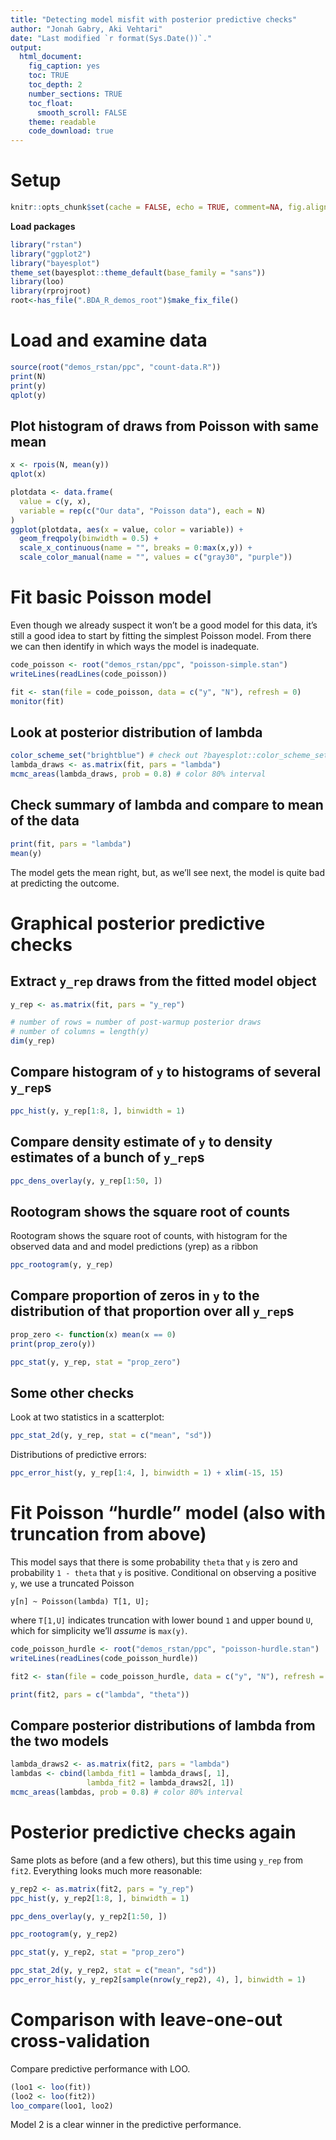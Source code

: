 ```yaml
---
title: "Detecting model misfit with posterior predictive checks"
author: "Jonah Gabry, Aki Vehtari"
date: "Last modified `r format(Sys.Date())`."
output:
  html_document:
    fig_caption: yes
    toc: TRUE
    toc_depth: 2
    number_sections: TRUE
    toc_float:
      smooth_scroll: FALSE
    theme: readable
    code_download: true
---
```


# Setup  {.unnumbered}

```r
knitr::opts_chunk$set(cache = FALSE, echo = TRUE, comment=NA, fig.align="center")
```

**Load packages**
```r
library("rstan")
library("ggplot2")
library("bayesplot")
theme_set(bayesplot::theme_default(base_family = "sans"))
library(loo)
library(rprojroot)
root<-has_file(".BDA_R_demos_root")$make_fix_file()
```


# Load and examine data
```r
source(root("demos_rstan/ppc", "count-data.R"))
print(N)
print(y)
qplot(y)
```

## Plot histogram of draws from Poisson with same mean

```r
x <- rpois(N, mean(y))
qplot(x)
```

```r
plotdata <- data.frame(
  value = c(y, x), 
  variable = rep(c("Our data", "Poisson data"), each = N)
)
ggplot(plotdata, aes(x = value, color = variable)) + 
  geom_freqpoly(binwidth = 0.5) +
  scale_x_continuous(name = "", breaks = 0:max(x,y)) +
  scale_color_manual(name = "", values = c("gray30", "purple"))
```

# Fit basic Poisson model

Even though we already suspect it won't be a good model for this data, it's
still a good idea to start by fitting the simplest Poisson model. From there we
can then identify in which ways the model is inadequate.
```r
code_poisson <- root("demos_rstan/ppc", "poisson-simple.stan")
writeLines(readLines(code_poisson))
```


```r
fit <- stan(file = code_poisson, data = c("y", "N"), refresh = 0)
monitor(fit)
```

## Look at posterior distribution of lambda

```r
color_scheme_set("brightblue") # check out ?bayesplot::color_scheme_set
lambda_draws <- as.matrix(fit, pars = "lambda")
mcmc_areas(lambda_draws, prob = 0.8) # color 80% interval
```

## Check summary of lambda and compare to mean of the data
```r
print(fit, pars = "lambda")
mean(y)
```
The model gets the mean right, but, as we'll see next, the model is quite bad
at predicting the outcome.

# Graphical posterior predictive checks

## Extract `y_rep` draws from the fitted model object

```r
y_rep <- as.matrix(fit, pars = "y_rep")

# number of rows = number of post-warmup posterior draws
# number of columns = length(y)
dim(y_rep) 
```

## Compare histogram of `y` to histograms of several `y_rep`s

```r
ppc_hist(y, y_rep[1:8, ], binwidth = 1)
```

## Compare density estimate of `y` to density estimates of a bunch of `y_rep`s

```r
ppc_dens_overlay(y, y_rep[1:50, ])
```

## Rootogram shows the square root of counts

Rootogram shows the square root of counts, with histogram for the observed data and and model predictions (yrep) as a ribbon

```r
ppc_rootogram(y, y_rep)
```

## Compare proportion of zeros in `y` to the distribution of that proportion over all `y_rep`s

```r
prop_zero <- function(x) mean(x == 0)
print(prop_zero(y))

ppc_stat(y, y_rep, stat = "prop_zero")
```

## Some other checks

Look at two statistics in a scatterplot:

```r
ppc_stat_2d(y, y_rep, stat = c("mean", "sd"))
```

Distributions of predictive errors:

```r
ppc_error_hist(y, y_rep[1:4, ], binwidth = 1) + xlim(-15, 15)
```

# Fit Poisson "hurdle" model (also with truncation from above)

This model says that there is some probability `theta` that `y`
is zero and probability `1 - theta` that `y` is positive. 
Conditional on observing a positive `y`, we use a truncated 
Poisson
```
y[n] ~ Poisson(lambda) T[1, U];
```
where `T[1,U]` indicates truncation with lower bound `1` and upper bound `U`, 
which for simplicity we'll _assume_ is `max(y)`.

```r
code_poisson_hurdle <- root("demos_rstan/ppc", "poisson-hurdle.stan")
writeLines(readLines(code_poisson_hurdle))
```


```r
fit2 <- stan(file = code_poisson_hurdle, data = c("y", "N"), refresh = 0)
```

```r
print(fit2, pars = c("lambda", "theta"))
```

## Compare posterior distributions of lambda from the two models
```r
lambda_draws2 <- as.matrix(fit2, pars = "lambda")
lambdas <- cbind(lambda_fit1 = lambda_draws[, 1],
                 lambda_fit2 = lambda_draws2[, 1])
mcmc_areas(lambdas, prob = 0.8) # color 80% interval
```

# Posterior predictive checks again

Same plots as before (and a few others), but this time using `y_rep` from `fit2`.
Everything looks much more reasonable:

```r
y_rep2 <- as.matrix(fit2, pars = "y_rep")
ppc_hist(y, y_rep2[1:8, ], binwidth = 1)
```

```r
ppc_dens_overlay(y, y_rep2[1:50, ])
```

```r
ppc_rootogram(y, y_rep2)
```

```r
ppc_stat(y, y_rep2, stat = "prop_zero")
```


```r
ppc_stat_2d(y, y_rep2, stat = c("mean", "sd"))
ppc_error_hist(y, y_rep2[sample(nrow(y_rep2), 4), ], binwidth = 1)
```

# Comparison with leave-one-out cross-validation

Compare predictive performance with LOO.

```r
(loo1 <- loo(fit))
(loo2 <- loo(fit2))
loo_compare(loo1, loo2)
```

Model 2 is a clear winner in the predictive performance.

